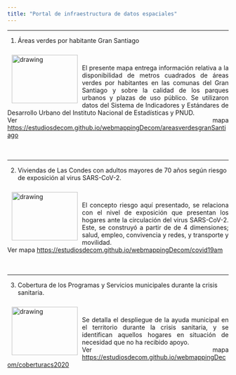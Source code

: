 ```yaml
---
title: "Portal de infraestructura de datos espaciales" 
---
```


---

1. Áreas verdes por habitante Gran Santiago

<img style="float:left; margin:10px;" src="C:/Users/17617549-4/OneDrive - Municipalidad de Las Condes/Documents/Desarrollo Website Estudios/EstudiosDecom.git.io/images/webmapping.png" alt="drawing" width="150" height="110"/><br><p align="justify">El presente mapa entrega información relativa a la disponibilidad de metros cuadrados de áreas verdes por habitantes en las comunas del Gran Santiago y sobre la calidad de los parques urbanos y plazas de uso público. Se utilizaron datos del Sistema de Indicadores y Estándares de Desarrollo Urbano del Instituto Nacional de Estadísticas y PNUD.</br>Ver mapa <a href="https://estudiosdecom.github.io/areasverdesurbanasGranStgo/#11/-33.4486/-70.6270" target="_blank"> https://estudiosdecom.github.io/webmappingDecom/areasverdesgranSantiago </a><br>
<br>
</br></p>

---

2. Viviendas de Las Condes con adultos mayores de 70 años según riesgo de exposición al virus SARS-CoV-2.

<img style="float:left; margin:10px;" src="C:/Users/17617549-4/OneDrive - Municipalidad de Las Condes/Documents/Desarrollo Website Estudios/EstudiosDecom.git.io/images/webmapping.png" alt="drawing" width="150" height="110"/><br><p align="justify">El concepto riesgo aquí presentado, se relaciona con el nivel de exposición que presentan los hogares ante la circulación del virus SARS-CoV-2. Este, se construyó a partir de de 4 dimensiones; salud, empleo, convivencia y redes, y transporte y movilidad. </br>Ver mapa <a href="https://estudiosdecom.github.io/wmCOVID19AM/#13/-33.3946/-70.5613" target="_blank"> https://estudiosdecom.github.io/webmappingDecom/covid19am</a><br>
<br>
</br></p>

---

3. Cobertura de los Programas y Servicios municipales durante la crisis sanitaria.

<img style="float:left; margin:10px;" src="C:/Users/17617549-4/OneDrive - Municipalidad de Las Condes/Documents/Desarrollo Website Estudios/EstudiosDecom.git.io/images/webmapping.png" alt="drawing" width="150" height="110"/><br><p align="justify">Se detalla el despliegue de la ayuda municipal en el territorio durante la crisis sanitaria, y se identifican aquellos hogares en situación de necesidad que no ha recibido apoyo. </br>Ver mapa <a href="https://estudiosdecom.github.io/coberturaCS2020LC/#13/-33.3994/-70.5425" target="_blank"> https://estudiosdecom.github.io/webmappingDecom/coberturacs2020 </a><br>
<br>
</br></p>

 

 
